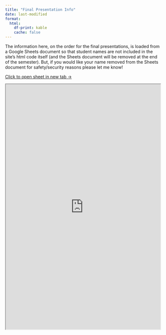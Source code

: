 ```yaml
---
title: "Final Presentation Info"
date: last-modified
format:
  html:
    df-print: kable
    cache: false
---
```


The information here, on the order for the final presentations, is loaded from a Google Sheets document so that student names are not included in the site's html code itself (and the Sheets document will be removed at the end of the semester). But, if you would like your name removed from the Sheets document for safety/security reasons please let me know!

<a class='h2' href="https://docs.google.com/spreadsheets/d/1BU18fH041N1w5YcATYDPTXQ1atrlEYMLKIrCdz-K9lU/edit?usp=sharing" target='_blank'>Click to open sheet in new tab &rarr;</a>

```{=html}
<iframe src="https://docs.google.com/spreadsheets/d/e/2PACX-1vTGay6PwRzVXIokRbq4Ym6Sm3fn4wuGweN0WmfE4USFN71HugoAj5Bi_kRQZ7xUu3igba-9ygnsiT5X/pubhtml?widget=true&amp;headers=false" width="100%" height="800"></iframe>
```
